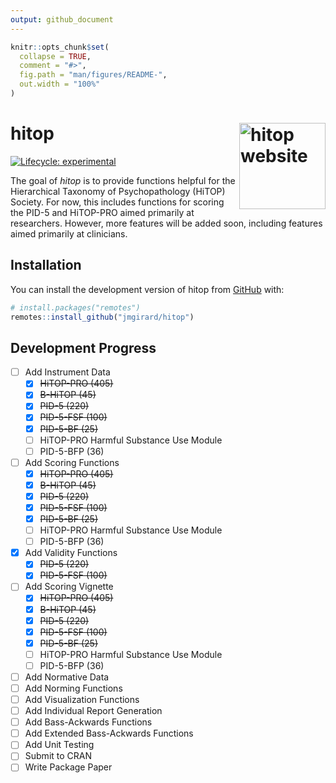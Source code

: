 ```yaml
---
output: github_document
---
```


<!-- README.md is generated from README.Rmd. Please edit that file -->
```r
knitr::opts_chunk$set(
  collapse = TRUE,
  comment = "#>",
  fig.path = "man/figures/README-",
  out.width = "100%"
)
```

# hitop <a href="https://jmgirard.github.io/hitop/"><img src="man/figures/logo.png" align="right" height="138" alt="hitop website" /></a>

<!-- badges: start --> [![Lifecycle:
experimental](https://img.shields.io/badge/lifecycle-experimental-orange.svg)](https://lifecycle.r-lib.org/articles/stages.html#experimental)
<!-- badges: end -->

The goal of *hitop* is to provide functions helpful for the Hierarchical
Taxonomy of Psychopathology (HiTOP) Society. For now, this includes functions
for scoring the PID-5 and HiTOP-PRO aimed primarily at researchers. However,
more features will be added soon, including features aimed primarily at
clinicians.

## Installation

You can install the development version of hitop from
[GitHub](https://github.com/) with:

``` r
# install.packages("remotes")
remotes::install_github("jmgirard/hitop")
```

## Development Progress

```{=html}
<style>
  input[type=checkbox] {
    pointer-events: none;
  }
</style>
```

- [ ] Add Instrument Data
  - [x] ~~HiTOP-PRO (405)~~
  - [x] ~~B-HiTOP (45)~~
  - [x] ~~PID-5 (220)~~
  - [x] ~~PID-5-FSF (100)~~
  - [x] ~~PID-5-BF (25)~~
  - [ ] HiTOP-PRO Harmful Substance Use Module
  - [ ] PID-5-BFP (36)
- [ ] Add Scoring Functions
  - [x] ~~HiTOP-PRO (405)~~
  - [x] ~~B-HiTOP (45)~~
  - [x] ~~PID-5 (220)~~
  - [x] ~~PID-5-FSF (100)~~
  - [x] ~~PID-5-BF (25)~~
  - [ ] HiTOP-PRO Harmful Substance Use Module
  - [ ] PID-5-BFP (36)
- [x] Add Validity Functions
  - [x] ~~PID-5 (220)~~
  - [x] ~~PID-5-FSF (100)~~
- [ ] Add Scoring Vignette
  - [x] ~~HiTOP-PRO (405)~~
  - [x] ~~B-HiTOP (45)~~
  - [x] ~~PID-5 (220)~~
  - [x] ~~PID-5-FSF (100)~~
  - [x] ~~PID-5-BF (25)~~
  - [ ] HiTOP-PRO Harmful Substance Use Module
  - [ ] PID-5-BFP (36)
- [ ] Add Normative Data
- [ ] Add Norming Functions
- [ ] Add Visualization Functions
- [ ] Add Individual Report Generation
- [ ] Add Bass-Ackwards Functions
- [ ] Add Extended Bass-Ackwards Functions
- [ ] Add Unit Testing
- [ ] Submit to CRAN
- [ ] Write Package Paper
